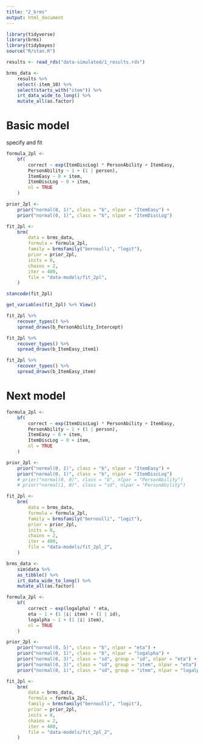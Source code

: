 ```yaml
---
title: "2_brms"
output: html_document
---
```


```r
library(tidyverse)
library(brms)
library(tidybayes)
source("R/stan.R")

results <- read_rds("data-simulated/1_results.rds")

brms_data <- 
    results %>% 
    select(-item_10) %>% 
    select(starts_with("item")) %>% 
    irt_data_wide_to_long() %>% 
    mutate_all(as.factor)
```

# Basic model

specify and fit

```r
formula_2pl <- 
    bf(
        correct ~ exp(ItemDiscLog) * PersonAbility + ItemEasy,
        PersonAbility ~ 1 + (1 | person),
        ItemEasy ~ 0 + item,
        ItemDiscLog ~ 0 + item,
        nl = TRUE
    )

prior_2pl <- 
    prior("normal(0, 1)", class = "b", nlpar = "ItemEasy") +
    prior("normal(0, 1)", class = "b", nlpar = "ItemDiscLog")

fit_2pl <- 
    brm(
        data = brms_data,
        formula = formula_2pl,
        family = brmsfamily("bernoulli", "logit"),
        prior = prior_2pl,
        inits = 0,
        chains = 2,
        iter = 400,
        file = "data-models/fit_2pl",
    )

stancode(fit_2pl)

get_variables(fit_2pl) %>% View()

fit_2pl %>% 
    recover_types() %>% 
    spread_draws(b_PersonAbility_Intercept)

fit_2pl %>% 
    recover_types() %>%
    spread_draws(b_ItemEasy_item1)

fit_2pl %>% 
    recover_types() %>% 
    spread_draws(b_ItemEasy_item)
```

# Next model

```r
formula_2pl <- 
    bf(
        correct ~ exp(ItemDiscLog) * PersonAbility + ItemEasy,
        PersonAbility ~ 1 + (1 | person),
        ItemEasy ~ 0 + item,
        ItemDiscLog ~ 0 + item,
        nl = TRUE
    )

prior_2pl <- 
    prior("normal(0, 1)", class = "b", nlpar = "ItemEasy") +
    prior("normal(0, 1)", class = "b", nlpar = "ItemDiscLog")
    # prior("normal(0, 0)", class = "b", nlpar = "PersonAbility")
    # prior("normal(1, 0)", class = "sd", nlpar = "PersonAbility")

fit_2pl <- 
    brm(
        data = brms_data,
        formula = formula_2pl,
        family = brmsfamily("bernoulli", "logit"),
        prior = prior_2pl,
        inits = 0,
        chains = 2,
        iter = 400,
        file = "data-models/fit_2pl_2",
    )
```


```r
brms_data <- 
    sim$data %>% 
    as_tibble() %>% 
    irt_data_wide_to_long() %>% 
    mutate_all(as.factor)

formula_2pl <- 
    bf(
        correct ~ exp(logalpha) * eta,
        eta ~ 1 + (1 |i| item) + (1 | id),
        logalpha ~ 1 + (1 |i| item),
        nl = TRUE
    )

prior_2pl <- 
    prior("normal(0, 5)", class = "b", nlpar = "eta") + 
    prior("normal(0, 1)", class = "b", nlpar = "logalpha") + 
    prior("normal(0, 3)", class = "sd", group = "id", nlpar = "eta") + 
    prior("normal(0, 3)", class = "sd", group = "item", nlpar = "eta") +
    prior("normal(0, 1)", class = "sd", group = "item", nlpar = "logalpha")

fit_2pl <- 
    brm(
        data = brms_data,
        formula = formula_2pl,
        family = brmsfamily("bernoulli", "logit"),
        prior = prior_2pl,
        inits = 0,
        chains = 2,
        iter = 400,
        file = "data-models/fit_2pl_2",
    )
```

